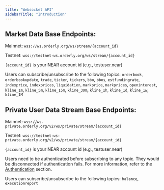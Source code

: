 ```yaml
---
title: "Websocket API"
sidebarTitle: "Introduction"
---
```


## Market Data Base Endpoints:

Mainnet: `wss://ws.orderly.org/ws/stream/{account_id}`

Testnet: `wss://testnet-ws.orderly.org/ws/stream/{account_id}`

`{account_id}` is your NEAR account id (e.g., testuser.near)

Users can subscribe/unsubscribe to the following topics: `orderbook`, `orderbookupdate`, `trade`, `ticker`, `tickers`, `bbo`, `bbos`, `estfundingrate`, `indexprice`, `indexprices`, `liquidation`, `markprice`, `markprices`, `openinterest`, `kline_1m`, `kline_5m`, `kline_15m`, `kline_30m`, `kline_1h`, `kline_1d`, `kline_1w`, `kline_1M`

## Private User Data Stream Base Endpoints:

Mainnet: `wss://ws-private.orderly.org/v2/ws/private/stream/{account_id}`

Testnet: `wss://testnet-ws-private.orderly.org/v2/ws/private/stream/{account_id}`

`{account_id}` is your NEAR account id (e.g., testuser.near)

Users need to be authenticated before subscribing to any topic. They would be disconnected if authentication fails. For more information, refer to the [Authentication](/build-on-near/near-api/authentication) section.

Users can subscribe/unsubscribe to the following topics: `balance`, `executionreport`